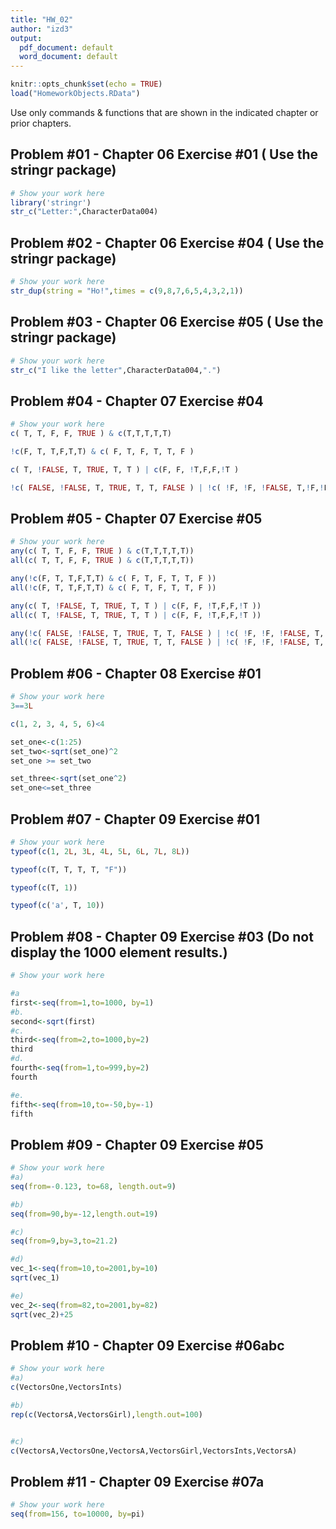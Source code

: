 ```yaml
---
title: "HW_02"
author: "izd3"
output:
  pdf_document: default
  word_document: default
---
```


```r
knitr::opts_chunk$set(echo = TRUE)
load("HomeworkObjects.RData")
```


Use only commands \& functions that are shown in the indicated chapter or prior chapters.

\newpage

## Problem #01 - Chapter 06 Exercise #01 ( Use the stringr package)

```r
# Show your work here
library('stringr')
str_c("Letter:",CharacterData004)


```



\newpage

## Problem #02 - Chapter 06 Exercise #04 ( Use the stringr package)

```r
# Show your work here
str_dup(string = "Ho!",times = c(9,8,7,6,5,4,3,2,1))

```

\newpage

## Problem #03 - Chapter 06 Exercise #05 ( Use the stringr package)

```r
# Show your work here
str_c("I like the letter",CharacterData004,".")
```

\newpage

## Problem #04 - Chapter 07 Exercise #04

```r
# Show your work here
c( T, T, F, F, TRUE ) & c(T,T,T,T,T)

!c(F, T, T,F,T,T) & c( F, T, F, T, T, F )

c( T, !FALSE, T, TRUE, T, T ) | c(F, F, !T,F,F,!T )

!c( FALSE, !FALSE, T, TRUE, T, T, FALSE ) | !c( !F, !F, !FALSE, T,!F,!F,!FALSE )

```




\newpage

## Problem #05 - Chapter 07 Exercise #05

```r
# Show your work here
any(c( T, T, F, F, TRUE ) & c(T,T,T,T,T))
all(c( T, T, F, F, TRUE ) & c(T,T,T,T,T))

any(!c(F, T, T,F,T,T) & c( F, T, F, T, T, F ))
all(!c(F, T, T,F,T,T) & c( F, T, F, T, T, F ))

any(c( T, !FALSE, T, TRUE, T, T ) | c(F, F, !T,F,F,!T ))
all(c( T, !FALSE, T, TRUE, T, T ) | c(F, F, !T,F,F,!T ))

any(!c( FALSE, !FALSE, T, TRUE, T, T, FALSE ) | !c( !F, !F, !FALSE, T,!F,!F,!FALSE ))
all(!c( FALSE, !FALSE, T, TRUE, T, T, FALSE ) | !c( !F, !F, !FALSE, T,!F,!F,!FALSE ))

```

\newpage

## Problem #06 - Chapter 08 Exercise #01

```r
# Show your work here
3==3L

c(1, 2, 3, 4, 5, 6)<4

set_one<-c(1:25)
set_two<-sqrt(set_one)^2
set_one >= set_two

set_three<-sqrt(set_one^2)
set_one<=set_three


```

\newpage

## Problem #07 - Chapter 09 Exercise #01

```r
# Show your work here
typeof(c(1, 2L, 3L, 4L, 5L, 6L, 7L, 8L))

typeof(c(T, T, T, T, "F"))

typeof(c(T, 1))

typeof(c('a', T, 10))

```

\newpage

## Problem #08 - Chapter 09 Exercise #03 (Do not display the 1000 element results.)

```r
# Show your work here

#a 
first<-seq(from=1,to=1000, by=1)
#b. 
second<-sqrt(first)
#c. 
third<-seq(from=2,to=1000,by=2)
third
#d. 
fourth<-seq(from=1,to=999,by=2)
fourth

#e. 
fifth<-seq(from=10,to=-50,by=-1)
fifth

```

\newpage

## Problem #09 - Chapter 09 Exercise #05

```r
# Show your work here
#a)
seq(from=-0.123, to=68, length.out=9)

#b)
seq(from=90,by=-12,length.out=19)

#c)
seq(from=9,by=3,to=21.2)

#d)
vec_1<-seq(from=10,to=2001,by=10)
sqrt(vec_1)

#e)
vec_2<-seq(from=82,to=2001,by=82)
sqrt(vec_2)+25

```


\newpage

## Problem #10 - Chapter 09 Exercise #06abc

```r
# Show your work here
#a)
c(VectorsOne,VectorsInts)

#b)
rep(c(VectorsA,VectorsGirl),length.out=100)


#c)
c(VectorsA,VectorsOne,VectorsA,VectorsGirl,VectorsInts,VectorsA)

```


\newpage

## Problem #11 - Chapter 09 Exercise #07a

```r
# Show your work here
seq(from=156, to=10000, by=pi)
```